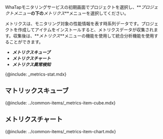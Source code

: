 <!-- azure ncloud oci(oracle-cloud:개별 문서 존재)  -->

WhaTapモニタリングサービスの初期画面でプロジェクトを選択し、**_プロジェクトメニュー_**の下の**_メトリクス_**メニューを選択してください。

メトリクスは、モニタリング対象の性能情報を表す時系列データです。プロジェクトを作成してアイテムをインストールすると、メトリクスデータが収集されます。収集後は、**_メトリクス_**メニューの機能を使用して統合分析機能を使用することができます。

- **_メトリクスキューブ_**
- **_メトリクスチャート_**
- **_メトリクス異常検知_**

{@include: _metrics-stat.mdx}

## マトリックスキューブ

{@include: ../common-items/_metrics-item-cube.mdx} 

## メトリクスチャート

{@include: ../common-items/_metrics-item-chart.mdx} 
 

